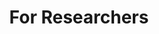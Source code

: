---
title: 'For Researchers'
description: 'Learn how to use ReDem as a researcher'
icon: "telescope"
iconType: "regular"
---